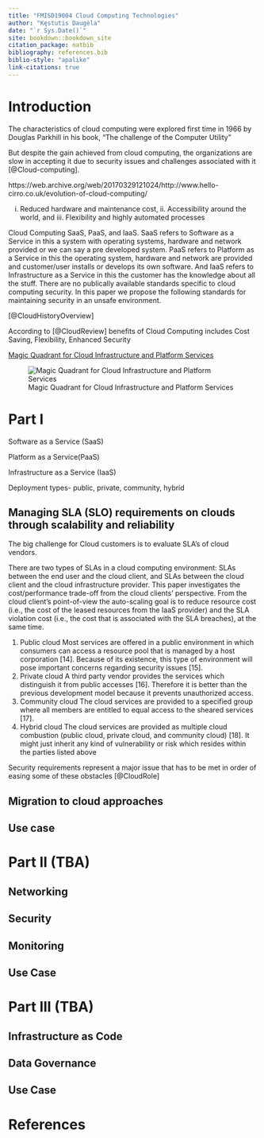 ```yaml
--- 
title: "FMISD19004 Cloud Computing Technologies"
author: "Kęstutis Daugėla"
date: "`r Sys.Date()`"
site: bookdown::bookdown_site
citation_package: natbib 
bibliography: references.bib
biblio-style: "apalike"
link-citations: true
---
```


# Introduction {-}


The characteristics of cloud computing were
explored first time in 1966 by Douglas Parkhill in his
book, “The challenge of the Computer Utility”


But  despite  the  gain  achieved  from  cloud computing, the organizations are slow in accepting it due to security issues and  challenges associated with it [@Cloud-computing].

https://web.archive.org/web/20170329121024/http://www.hello-cirro.co.uk/evolution-of-cloud-computing/

i. Reduced hardware and maintenance cost,  ii. Accessibility around the world, and  iii. Flexibility and highly automated processes 

Cloud Computing SaaS,  PaaS, and IaaS. SaaS  refers to  Software  as  a  Service  in  this  a  system  with operating systems, hardware and network provided or we  can say  a pre  developed  system.  PaaS refers  to Platform  as  a  Service  in this  the  operating  system, hardware and network are provided and customer/user installs or develops its own software. And IaaS refers to Infrastructure as a Service in this the customer has the  knowledge  about  all  the  stuff.  There  are  no publically  available  standards  specific  to  cloud computing  security.  In  this  paper  we  propose  the following  standards  for  maintaining  security  in  an unsafe environment.

[@CloudHistoryOverview]


According to [@CloudReview] benefits of Cloud Computing includes Cost Saving, Flexibility, Enhanced Security 

[Magic Quadrant for Cloud Infrastructure and Platform Services](https://www.gartner.com/doc/reprints?id=1-271OE4VR&ct=210802&st=sb)

![Magic Quadrant for Cloud Infrastructure and Platform Services](img/gartner.png)




# Part I



Software as a Service (SaaS)

Platform as a Service(PaaS)

Infrastructure as a Service (IaaS)

Deployment types- public, private, community, hybrid


## Managing SLA (SLO) requirements on clouds through scalability and reliability

The big challenge for Cloud customers is to evaluate
SLA’s of cloud vendors. 

There are two types of SLAs in a cloud computing environment: SLAs between the end user and the cloud client, and SLAs between the cloud client and the cloud infrastructure provider. This paper investigates the cost/performance trade-off from the cloud clients’ perspective. From the cloud client’s point-of-view the auto-scaling goal is to reduce resource cost (i.e., the cost of the leased resources from the IaaS provider) and the SLA violation cost (i.e., the cost that is associated with the SLA breaches), at the same time.

1) Public cloud
Most services are offered in a public environment in which consumers can access a
resource pool that is managed by a host corporation [14]. Because of its existence, this type of
environment will pose important concerns regarding security issues [15].
2) Private cloud
A third party vendor provides the services which distinguish it from public accesses [16].
Therefore it is better than the previous development model because it prevents unauthorized
access.
3) Community cloud
The cloud services are provided to a specified group where all members are entitled to
equal access to the sheared services [17].
4) Hybrid cloud
The cloud services are provided as multiple cloud combustion (public cloud, private
cloud, and community cloud) [18]. It might just inherit any kind of vulnerability or risk which
resides within the parties listed above

Security
requirements represent a major issue that has to be met in order of easing some of these
obstacles [@CloudRole]


## Migration to cloud approaches

## Use case


# Part II (TBA)

## Networking

## Security   

## Monitoring

## Use Case

# Part III (TBA)

## Infrastructure as Code 

## Data Governance

## Use Case

# References {-}

